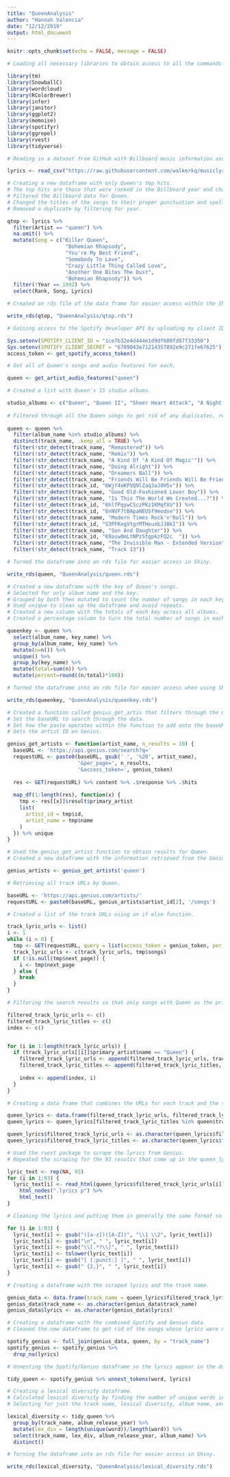 ```yaml
---
title: "QueenAnalysis"
author: "Hannah Valencia"
date: "12/12/2019"
output: html_document
---
```


```r
knitr::opts_chunk$set(echo = FALSE, message = FALSE)

# Loading all necessary libraries to obtain access to all the commands needed to create project.

library(tm)
library(SnowballC)
library(wordcloud)
library(RColorBrewer)
library(infer)
library(janitor)
library(ggplot2)
library(memoise)
library(spotifyr)
library(ggrepel)
library(rvest)
library(tidyverse)
```

```r

# Reading in a dataset from GitHub with Billboard music information and lyrics.

lyrics <- read_csv("https://raw.githubusercontent.com/walkerkq/musiclyrics/master/billboard_lyrics_1964-2015.csv")
```

```r

# Creating a new dataframe with only Queen's top hits.
# The top hits are those that were ranked in the Billboard year end charts.
# Filtered the Billboard data for Queen.
# Changed the titles of the songs to their proper punctuation and spelling
# Removed a duplicate by filtering for year.

qtop <- lyrics %>%
  filter(Artist == "queen") %>%
  na.omit() %>%
  mutate(Song = c("Killer Queen", 
                   "Bohemian Rhapsody", 
                   "You're My Best Friend", 
                   "Somebody To Love",
                   "Crazy Little Thing Called Love",
                   "Another One Bites The Dust",
                   "Bohemian Rhapsody")) %>%
  filter(!Year == 1992) %>%
  select(Rank, Song, Lyrics)

# Created an rds file of the data frame for easier access within the Shiny app.

write_rds(qtop, "QueenAnalysis/qtop.rds")
```

```r

# Gaining access to the Spotify developer API by uploading my client ID, secret code, and access token.

Sys.setenv(SPOTIFY_CLIENT_ID = "1ce7b32e4d444e1d9df600fd87f33350")  
Sys.setenv(SPOTIFY_CLIENT_SECRET = "6709043e71214357892e9c271fe67625")  
access_token <- get_spotify_access_token()
```

```r

# Got all of Queen's songs and audio features for each.

queen <- get_artist_audio_features("queen")
```

```r

# Created a list with Queen's 15 studio albums.

studio_albums <- c("Queen", "Queen II", "Sheer Heart Attack", "A Night At The Opera", "A Day At The Races", "News Of The World", "Jazz", "The Game", "Flash Gordon", "Hot Space", "The Works", "A Kind Of Magic", "The Miracle", "Innuendo", "Made In Heaven")
  
# Filtered through all the Queen songs to get rid of any duplicates, remixes, live versions, etc.
  
queen <- queen %>%
  filter(album_name %in% studio_albums) %>%
  distinct(track_name, .keep_all = TRUE) %>%
  filter(!str_detect(track_name, "Remastered")) %>%
  filter(!str_detect(track_name, "Remix")) %>%
  filter(!str_detect(track_name, "A Kind Of 'A Kind Of Magic'")) %>%
  filter(!str_detect(track_name, "Doing Alright")) %>%
  filter(!str_detect(track_name, "Dreamers Ball")) %>% 
  filter(!str_detect(track_name, "Friends Will Be Friends Will Be Friends")) %>%
  filter(!str_detect(track_id, "6WjY4oKPVQ9lZaq3aJ0H5v")) %>%
  filter(!str_detect(track_name, "Good Old-Fashioned Lover Boy")) %>%
  filter(!str_detect(track_name, "Is This The World We Created...?")) %>%
  filter(!str_detect(track_id, "6hlfPqywCSczPKz1KMqfXU")) %>%
  filter(!str_detect(track_id, "6nNVF7tBApaNEU5f9modse")) %>%
  filter(!str_detect(track_name, "Modern Times Rock'n'Roll")) %>%
  filter(!str_detect(track_id, "S3PFKogVtgrMTHeuxbJJBkI")) %>%
  filter(!str_detect(track_name, "Son And Daughter")) %>%
  filter(!str_detect(track_id, "69aswOmLtNPzStgpkzFQ2c	")) %>%
  filter(!str_detect(track_name, "The Invisible Man - Extended Version")) %>%
  filter(!str_detect(track_name, "Track 13"))

# Turned the dataframe into an rds file for easier access in Shiny.

write_rds(queen, "QueenAnalysis/queen.rds")
```

```r

# Created a new dataframe with the key of Queen's songs.
# Selected for only album name and the key.
# Grouped by both then mutated to count the number of songs in each key.
# Used unique to clean up the dataframe and avoid repeats.
# Created a new column with the totals of each key across all albums.
# Created a percentage column to turn the total number of songs in each key into a percentage.

queenkey <- queen %>%
  select(album_name, key_name) %>%
  group_by(album_name, key_name) %>%
  mutate(n=n()) %>%
  unique() %>%
  group_by(key_name) %>%
  mutate(total=sum(n)) %>%
  mutate(percent=round((n/total)*100))

# Turned the dataframe into an rds file for easier access when using Shiny.

write_rds(queenkey, "QueenAnalysis/queenkey.rds")
```


```r

# Created a function called genius_get_artis that filters through the Genius website and data and retrieves the desired artist.
# Set the baseURL to search through the data.
# Set how the paste operates within the function to add onto the baseURL and retrieve desired information.
# Gets the artist ID on Genius.

genius_get_artists <- function(artist_name, n_results = 10) {
  baseURL <- 'https://api.genius.com/search?q=' 
  requestURL <- paste0(baseURL, gsub(' ', '%20', artist_name),
                       '&per_page=', n_results,
                       '&access_token=', genius_token)
  
  res <- GET(requestURL) %>% content %>% .$response %>% .$hits
  
  map_df(1:length(res), function(x) {
    tmp <- res[[x]]$result$primary_artist
    list(
      artist_id = tmp$id,
      artist_name = tmp$name
    )
  }) %>% unique
}

# Used the genius_get_artist function to obtain results for Queen.
# Created a new dataframe with the information retrieved from the Genius scraping.

genius_artists <- genius_get_artists('queen')

# Retrieving all track URLs by Queen.

baseURL <- 'https://api.genius.com/artists/' 
requestURL <- paste0(baseURL, genius_artists$artist_id[2], '/songs')

# Created a list of the track URLs using an if else function.

track_lyric_urls <- list()
i <- 1
while (i > 0) {
  tmp <- GET(requestURL, query = list(access_token = genius_token, per_page = 50, page = i)) %>% content %>% .$response
  track_lyric_urls <- c(track_lyric_urls, tmp$songs)
  if (!is.null(tmp$next_page)) {
    i <- tmp$next_page
  } else {
    break
  }
}

# Filtering the search results so that only songs with Queen as the primary artist are scraped.

filtered_track_lyric_urls <- c()
filtered_track_lyric_titles <- c()
index <- c()


for (i in 1:length(track_lyric_urls)) {
  if (track_lyric_urls[[i]]$primary_artist$name == "Queen") {
    filtered_track_lyric_urls <- append(filtered_track_lyric_urls, track_lyric_urls[[i]]$url)
    filtered_track_lyric_titles <- append(filtered_track_lyric_titles, track_lyric_urls[[i]]$title)
    
    index <- append(index, i)
  }
}
```

```r
# Creating a data frame that combines the URLs for each track and the song titles.

queen_lyrics <- data.frame(filtered_track_lyric_urls, filtered_track_lyric_titles)
queen_lyrics <- queen_lyrics[filtered_track_lyric_titles %in% queen$track_name, ]

queen_lyrics$filtered_track_lyric_urls <- as.character(queen_lyrics$filtered_track_lyric_urls)
queen_lyrics$filtered_track_lyric_titles <- as.character(queen_lyrics$filtered_track_lyric_titles)
```

```r

# Used the rvest package to scrape the lyrics from Genius.
# Repeated the scraping for the 93 results that come up in the queen_lyrics dataframe using the for in function.

lyric_text <- rep(NA, 93)
for (i in 1:93) {
  lyric_text[i] <- read_html(queen_lyrics$filtered_track_lyric_urls[i]) %>% 
    html_nodes(".lyrics p") %>% 
    html_text()
}

# Cleaning the lyrics and putting them in generally the same format so that there are no differences that can cause issues or interfere with anything later on.

for (i in 1:93) {
  lyric_text[i] <- gsub("([a-z])([A-Z])", "\\1 \\2", lyric_text[i])
  lyric_text[i] <- gsub("\n", " ", lyric_text[i])
  lyric_text[i] <- gsub("\\[.*?\\]", " ", lyric_text[i])
  lyric_text[i] <- tolower(lyric_text[i])
  lyric_text[i] <- gsub("[ [:punct:] ]", " ", lyric_text[i])
  lyric_text[i] <- gsub(" {2,}", " ", lyric_text[i])
}

# Creating a dataframe with the scraped lyrics and the track name.

genius_data <- data.frame(track_name = queen_lyrics$filtered_track_lyric_titles, lyrics = lyric_text)
genius_data$track_name <- as.character(genius_data$track_name)
genius_data$lyrics <- as.character(genius_data$lyrics)

# Creating a dataframe with the combined Spotify and Genius data.
# Cleaned the new dataframe to get rid of the songs whose lyrics were not found.

spotify_genius <- full_join(genius_data, queen, by = "track_name")
spotify_genius <- spotify_genius %>%
  drop_na(lyrics)
```

```r

# Unnesting the Spotify/Genius dataframe so the lyrics appear in the dataframe itself.

tidy_queen <- spotify_genius %>% unnest_tokens(word, lyrics)

# Creating a lexical diversity dataframe.
# Calculated lexical diversity by finding the number of unique words in each song and dividing by the total number of words in the song.
# Selecting for just the track name, lexical diversity, album name, and album year.

lexical_diversity <- tidy_queen %>% 
  group_by(track_name, album_release_year) %>% 
  mutate(lex_div = length(unique(word))/length(word)) %>% 
  select(track_name, lex_div, album_release_year, album_name) %>% 
  distinct()

# Turning the dataframe into an rds file for easier access in Shiny.

write_rds(lexical_diversity, "QueenAnalysis/lexical_diversity.rds")
```








